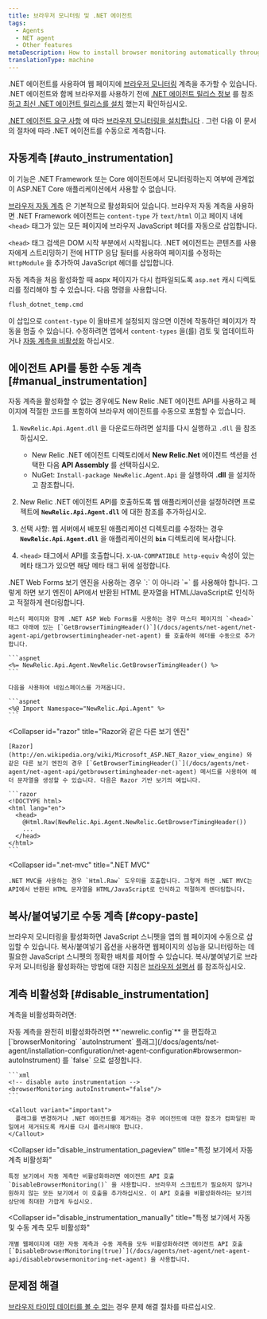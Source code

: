 ```yaml
---
title: 브라우저 모니터링 및 .NET 에이전트
tags:
  - Agents
  - NET agent
  - Other features
metaDescription: How to install browser monitoring automatically through the .NET APM agent.
translationType: machine
---
```


.NET 에이전트를 사용하여 웹 페이지에 [브라우저 모니터링](/docs/browser/new-relic-browser/getting-started/introduction-new-relic-browser) 계측을 추가할 수 있습니다. .NET 에이전트와 함께 브라우저를 사용하기 전에 [.NET 에이전트 릴리스 정보](/docs/release-notes/agent-release-notes/net-release-notes) 를 참조 [하고 최신 .NET 에이전트 릴리스를 설치](/docs/agents/net-agent/installation/install-net-agent-windows) 했는지 확인하십시오.

[.NET 에이전트 요구 사항](/docs/agents/net-agent/getting-started/introduction-new-relic-net#extend) 에 따라 [브라우저 모니터링을 설치합니다](/docs/browser/new-relic-browser/installation/install-new-relic-browser-agent) . 그런 다음 이 문서의 절차에 따라 .NET 에이전트를 수동으로 계측합니다.

## 자동계측 [#auto_instrumentation]

<Callout variant="important">
  이 기능은 .NET Framework 또는 Core 에이전트에서 모니터링하는지 여부에 관계없이 ASP.NET Core 애플리케이션에서 사용할 수 없습니다.
</Callout>

[브라우저 자동 계측](/docs/agents/net-agent/configuration/net-agent-configuration#browsermon-autoInstrument) 은 기본적으로 활성화되어 있습니다. 브라우저 자동 계측을 사용하면 .NET Framework 에이전트는 `content-type` 가 `text/html` 이고 페이지 내에 `<head>` 태그가 있는 모든 페이지에 브라우저 JavaScript 헤더를 자동으로 삽입합니다.

`<head>` 태그 검색은 DOM 시작 부분에서 시작됩니다. .NET 에이전트는 콘텐츠를 사용자에게 스트리밍하기 전에 HTTP 응답 필터를 사용하여 페이지를 수정하는 `HttpModule` 을 추가하여 JavaScript 헤더를 삽입합니다.

자동 계측을 처음 활성화할 때 aspx 페이지가 다시 컴파일되도록 `asp.net` 캐시 디렉토리를 정리해야 할 수 있습니다. 다음 명령을 사용합니다.

```bash
flush_dotnet_temp.cmd
```

이 삽입으로 `content-type` 이 올바르게 설정되지 않으면 이전에 작동하던 페이지가 작동을 멈출 수 있습니다. 수정하려면 앱에서 `content-types` 을(를) 검토 및 업데이트하거나 [자동 계측을 비활성화](/docs/agents/net-agent/features/page-load-timing-net#disable-instrumentation) 하십시오.

## 에이전트 API를 통한 수동 계측 [#manual_instrumentation]

자동 계측을 활성화할 수 없는 경우에도 New Relic .NET 에이전트 API를 사용하고 페이지에 적절한 코드를 포함하여 브라우저 에이전트를 수동으로 포함할 수 있습니다.

1. `NewRelic.Api.Agent.dll` 을 다운로드하려면 설치를 다시 실행하고 `.dll` 을 참조하십시오.

   * New Relic .NET 에이전트 디렉토리에서 **New Relic.Net** 에이전트 섹션을 선택한 다음 **API Assembly** 를 선택하십시오.
   * NuGet: `Install-package NewRelic.Agent.Api` 을 실행하여 **.dll** 을 설치하고 참조합니다.

2. New Relic .NET 에이전트 API를 호출하도록 웹 애플리케이션을 설정하려면 프로젝트에 **`NewRelic.Api.Agent.dll`** 에 대한 참조를 추가하십시오.

3. 선택 사항: 웹 서버에서 배포된 애플리케이션 디렉토리를 수정하는 경우 **`NewRelic.Api.Agent.dll`** 을 애플리케이션의 **`bin`** 디렉토리에 복사합니다.

4. `<head>` 태그에서 API를 호출합니다. `X-UA-COMPATIBLE http-equiv` 속성이 있는 메타 태그가 있으면 해당 메타 태그 뒤에 설정합니다.

<CollapserGroup>
  <Collapser
    id="net-web-forms"
    title=".NET Web Forms 보기 엔진"
  >
    .NET Web Forms 보기 엔진을 사용하는 경우 `:` 이 아니라 `=` 를 사용해야 합니다. 그렇게 하면 보기 엔진이 API에서 반환된 HTML 문자열을 HTML/JavaScript로 인식하고 적절하게 렌더링합니다.

    마스터 페이지와 함께 .NET ASP Web Forms를 사용하는 경우 마스터 페이지의 `<head>` 태그 아래에 있는 [`GetBrowserTimingHeader()`](/docs/agents/net-agent/net-agent-api/getbrowsertimingheader-net-agent) 를 호출하여 헤더를 수동으로 추가합니다.

    ```aspnet
    <%= NewRelic.Api.Agent.NewRelic.GetBrowserTimingHeader() %>
    ```

    다음을 사용하여 네임스페이스를 가져옵니다.

    ```aspnet
    <%@ Import Namespace="NewRelic.Api.Agent" %>
    ```
  </Collapser>

  <Collapser
    id="razor"
    title="Razor와 같은 다른 보기 엔진"
  >
    [Razor](http://en.wikipedia.org/wiki/Microsoft_ASP.NET_Razor_view_engine) 와 같은 다른 보기 엔진의 경우 [`GetBrowserTimingHeader()`](/docs/agents/net-agent/net-agent-api/getbrowsertimingheader-net-agent) 메서드를 사용하여 헤더 문자열을 생성할 수 있습니다. 다음은 Razor 기반 보기의 예입니다.

    ```razor
    <!DOCTYPE html>
    <html lang="en">
      <head>
        @Html.Raw(NewRelic.Api.Agent.NewRelic.GetBrowserTimingHeader())
        ...
      </head>
    </html>
    ```
  </Collapser>

  <Collapser
    id=".net-mvc"
    title=".NET MVC"
  >
    .NET MVC를 사용하는 경우 `Html.Raw` 도우미를 호출합니다. 그렇게 하면 .NET MVC는 API에서 반환된 HTML 문자열을 HTML/JavaScript로 인식하고 적절하게 렌더링합니다.
  </Collapser>
</CollapserGroup>

## 복사/붙여넣기로 수동 계측 [#copy-paste]

브라우저 모니터링을 활성화하면 JavaScript 스니펫을 앱의 웹 페이지에 수동으로 삽입할 수 있습니다. 복사/붙여넣기 옵션을 사용하면 웹페이지의 성능을 모니터링하는 데 필요한 JavaScript 스니펫의 정확한 배치를 제어할 수 있습니다. 복사/붙여넣기로 브라우저 모니터링을 활성화하는 방법에 대한 지침은 [브라우저 설명서](/docs/browser/browser-monitoring/installation/install-browser-monitoring-agent/#copy-paste-app) 를 참조하십시오.

## 계측 비활성화 [#disable_instrumentation]

계측을 비활성화하려면:

<CollapserGroup>
  <Collapser
    id="disable_auto-instrumentation"
    title="자동 계측 비활성화"
  >
    자동 계측을 완전히 비활성화하려면 **`newrelic.config`** 을 편집하고 [`browserMonitoring` `autoInstrument` 플래그](/docs/agents/net-agent/installation-configuration/net-agent-configuration#browsermon-autoInstrument) 를 `false` 으로 설정합니다.

    ```xml
    <!-- disable auto instrumentation -->
    <browserMonitoring autoInstrument="false"/>
    ```

    <Callout variant="important">
      플래그를 변경하거나 .NET 에이전트를 제거하는 경우 에이전트에 대한 참조가 컴파일된 파일에서 제거되도록 캐시를 다시 플러시해야 합니다.
    </Callout>
  </Collapser>

  <Collapser
    id="disable_instrumentation_pageview"
    title="특정 보기에서 자동 계측 비활성화"
  >
    특정 보기에서 자동 계측만 비활성화하려면 에이전트 API 호출 `DisableBrowserMonitoring()` 을 사용합니다. 브라우저 스크립트가 필요하지 않거나 원하지 않는 모든 보기에서 이 호출을 추가하십시오. 이 API 호출을 비활성화하려는 보기의 상단에 최대한 가깝게 두십시오.
  </Collapser>

  <Collapser
    id="disable_instrumentation_manually"
    title="특정 보기에서 자동 및 수동 계측 모두 비활성화"
  >
    개별 웹페이지에 대한 자동 계측과 수동 계측을 모두 비활성화하려면 에이전트 API 호출 [`DisableBrowserMonitoring(true)`](/docs/agents/net-agent/net-agent-api/disablebrowsermonitoring-net-agent) 을 사용합니다.
  </Collapser>
</CollapserGroup>

## 문제점 해결

[브라우저 타이밍 데이터를 볼 수 없는](/docs/agents/net-agent/troubleshooting/no-page-load-timing-data-appears-net) 경우 문제 해결 절차를 따르십시오.